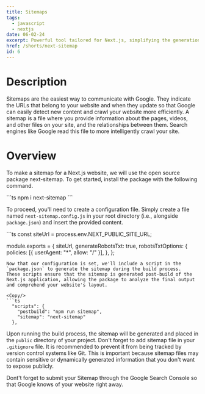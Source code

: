 ```yaml
---
title: Sitemaps
tags:
  - javascript
  - nextjs
date: 06-02-24
excerpt: Powerful tool tailored for Next.js, simplifying the generation of sitemaps and robots.txt files.
href: /shorts/next-sitemap
id: 6
---
```


# Description
Sitemaps are the easiest way to communicate with Google. 
They indicate the URLs that belong to your website and when they update so that Google can easily detect new content and crawl your website more efficiently.
A sitemap is a file where you provide information about the pages, videos, and other files on your site, and the relationships between them. Search engines like Google read this file to more intelligently crawl your site.

# Overview
To make a sitemap for a Next.js website, we will use the open source package next-sitemap. To get started, install the package with the following command.

<Copy/>
```ts
npm i next-sitemap
```

To proceed, you'll need to create a configuration file. Simply create a file named `next-sitemap.config.js` in your root directory (i.e., alongside `package.json`) and insert the provided content.

<Copy/>
```ts
const siteUrl = process.env.NEXT_PUBLIC_SITE_URL;

module.exports = {
  siteUrl,
  generateRobotsTxt: true,
  robotsTxtOptions: {
    policies: [{ userAgent: "*", allow: "/" }],
  },
};
```
Now that our configuration is set, we'll include a script in the `package.json` to generate the sitemap during the build process. 
These scripts ensure that the sitemap is generated post-build of the Next.js application, allowing the package to analyze the final output and comprehend your website's layout.

<Copy/>
```ts
  "scripts": {
    "postbuild": "npm run sitemap",
    "sitemap": "next-sitemap"
  },
```
Upon running the build process, the sitemap will be generated and placed in the `public` directory of your project.
Don't forget to add sitemap file in your `.gitignore` file. It is recommended to prevent it from being tracked by version control systems like Git. 
This is important because sitemap files may contain sensitive or dynamically generated information that you don't want to expose publicly.

Dont't forget to submit your Sitemap through the Google Search Console so that Google knows of your website right away.